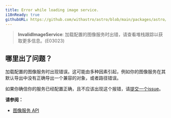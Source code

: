 ```yaml
---
title: Error while loading image service.
i18nReady: true
githubURL: https://github.com/withastro/astro/blob/main/packages/astro/src/core/errors/errors-data.ts
---
```


> **InvalidImageService**: 加载配置的图像服务时出错，请查看堆栈跟踪以获取更多信息。(E03023)

## 哪里出了问题？
加载配置的图像服务时出现错误。这可能由多种因素引起，例如你的图像服务在其默认导出中没有正确导出一个兼容的对象，或者路径错误。

如果你确信你的服务已经配置正确，且不应该出现这个报错，请[提交一个issue](https://astro.build/issues/)。

**请参阅：**
-  [图像服务 API](/zh-cn/reference/image-service-reference/)


